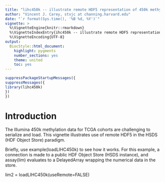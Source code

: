 ```yaml
---
title: "lihc450k -- illustrate remote HDF5 representation of 450k methylation data for TCGA LIHC samples"
author: "Vincent J. Carey, stvjc at channing.harvard.edu"
date: "`r format(Sys.time(), '%B %d, %Y')`"
vignette: >
  %\VignetteEngine{knitr::rmarkdown}
  %\VignetteIndexEntry{ihc450k -- illustrate remote HDF5 representation of 450k methylation data for TCGA LIHC samples}
  %\VignetteEncoding{UTF-8}
output:
  BiocStyle::html_document:
    highlight: pygments
    number_sections: yes
    theme: united
    toc: yes
---
```


```r
suppressPackageStartupMessages({
suppressMessages({
library(lihc450k)
})
})
```

# Introduction

The Illumina 450k methylation data for TCGA cohorts
are challenging to serialize and load.  This vignette illustrates
use of remote HDF5 in the HSDS (HDF Object Store) paradigm.

Briefly, use example(loadLIHC450k) to see how it works.  For
this example, a connection is made to a public HDF Object Store
(HSDS instance), and assay(lim) evaluates to a DelayedArray
wrapping the numerical data in the store.

lim2 = loadLIHC450k(useRemote=FALSE)


